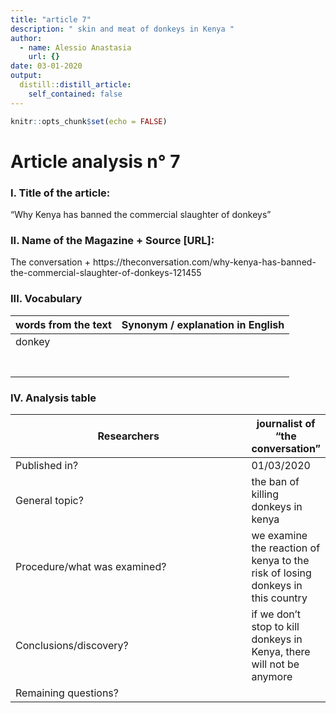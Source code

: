 ```yaml
---
title: "article 7"
description: " skin and meat of donkeys in Kenya "
author:
  - name: Alessio Anastasia
    url: {}
date: 03-01-2020
output:
  distill::distill_article:
    self_contained: false
---
```


```r
knitr::opts_chunk$set(echo = FALSE)
```
# Article analysis n° 7 

### I. Title of the article: 

"Why Kenya has banned the commercial slaughter of donkeys"

### II. Name of the Magazine + Source [URL]:

The conversation + https://theconversation.com/why-kenya-has-banned-the-commercial-slaughter-of-donkeys-121455

### III. Vocabulary

| words from the text | Synonym / explanation in   English |
| ------------------- | ---------------------------------- |
|       donkey         |                                |
|          |                                 |
|              |                             |
|             |                               |
|              |                          |
|                 |                                |
|             |                             |
|         |                    |

### IV. Analysis table

| Researchers                    |   journalist of "the conversation"  |
|--------------------------------|-------|
| Published in?                  |   01/03/2020  |
| General topic?                 |   the ban of killing donkeys in kenya   |
| Procedure/what   was examined? |  we examine the reaction of kenya to the risk of losing donkeys in this country  |
| Conclusions/discovery?         |    if we don't stop to kill donkeys in Kenya, there will not be anymore    |
| Remaining questions?           |     |




